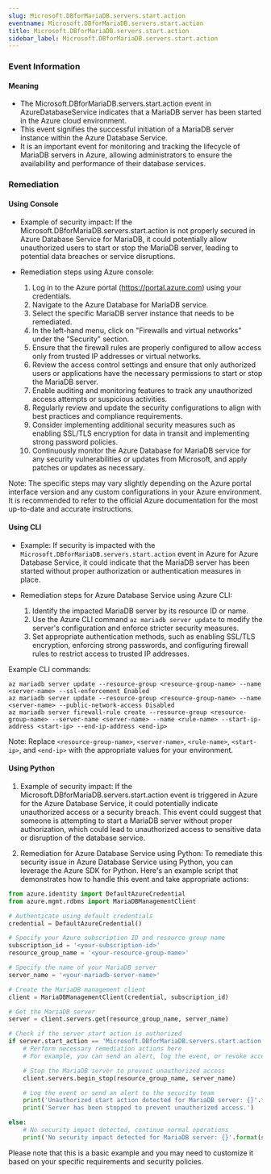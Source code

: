 ```yaml
--- 
slug: Microsoft.DBforMariaDB.servers.start.action
eventname: Microsoft.DBforMariaDB.servers.start.action
title: Microsoft.DBforMariaDB.servers.start.action
sidebar_label: Microsoft.DBforMariaDB.servers.start.action
---
```

                       
### Event Information

#### Meaning

- The Microsoft.DBforMariaDB.servers.start.action event in AzureDatabaseService indicates that a MariaDB server has been started in the Azure cloud environment.
- This event signifies the successful initiation of a MariaDB server instance within the Azure Database Service.
- It is an important event for monitoring and tracking the lifecycle of MariaDB servers in Azure, allowing administrators to ensure the availability and performance of their database services.

### Remediation

#### Using Console

- Example of security impact: If the Microsoft.DBforMariaDB.servers.start.action is not properly secured in Azure Database Service for MariaDB, it could potentially allow unauthorized users to start or stop the MariaDB server, leading to potential data breaches or service disruptions.

- Remediation steps using Azure console:
  1. Log in to the Azure portal (https://portal.azure.com) using your credentials.
  2. Navigate to the Azure Database for MariaDB service.
  3. Select the specific MariaDB server instance that needs to be remediated.
  4. In the left-hand menu, click on "Firewalls and virtual networks" under the "Security" section.
  5. Ensure that the firewall rules are properly configured to allow access only from trusted IP addresses or virtual networks.
  6. Review the access control settings and ensure that only authorized users or applications have the necessary permissions to start or stop the MariaDB server.
  7. Enable auditing and monitoring features to track any unauthorized access attempts or suspicious activities.
  8. Regularly review and update the security configurations to align with best practices and compliance requirements.
  9. Consider implementing additional security measures such as enabling SSL/TLS encryption for data in transit and implementing strong password policies.
  10. Continuously monitor the Azure Database for MariaDB service for any security vulnerabilities or updates from Microsoft, and apply patches or updates as necessary.

Note: The specific steps may vary slightly depending on the Azure portal interface version and any custom configurations in your Azure environment. It is recommended to refer to the official Azure documentation for the most up-to-date and accurate instructions.

#### Using CLI

- Example: If security is impacted with the `Microsoft.DBforMariaDB.servers.start.action` event in Azure for Azure Database Service, it could indicate that the MariaDB server has been started without proper authorization or authentication measures in place.

- Remediation steps for Azure Database Service using Azure CLI:
  1. Identify the impacted MariaDB server by its resource ID or name.
  2. Use the Azure CLI command `az mariadb server update` to modify the server's configuration and enforce stricter security measures.
  3. Set appropriate authentication methods, such as enabling SSL/TLS encryption, enforcing strong passwords, and configuring firewall rules to restrict access to trusted IP addresses.

Example CLI commands:
```
az mariadb server update --resource-group <resource-group-name> --name <server-name> --ssl-enforcement Enabled
az mariadb server update --resource-group <resource-group-name> --name <server-name> --public-network-access Disabled
az mariadb server firewall-rule create --resource-group <resource-group-name> --server-name <server-name> --name <rule-name> --start-ip-address <start-ip> --end-ip-address <end-ip>
```
Note: Replace `<resource-group-name>`, `<server-name>`, `<rule-name>`, `<start-ip>`, and `<end-ip>` with the appropriate values for your environment.

#### Using Python

1. Example of security impact: If the Microsoft.DBforMariaDB.servers.start.action event is triggered in Azure for the Azure Database Service, it could potentially indicate unauthorized access or a security breach. This event could suggest that someone is attempting to start a MariaDB server without proper authorization, which could lead to unauthorized access to sensitive data or disruption of the database service.

2. Remediation for Azure Database Service using Python: To remediate this security issue in Azure Database Service using Python, you can leverage the Azure SDK for Python. Here's an example script that demonstrates how to handle this event and take appropriate actions:

```python
from azure.identity import DefaultAzureCredential
from azure.mgmt.rdbms import MariaDBManagementClient

# Authenticate using default credentials
credential = DefaultAzureCredential()

# Specify your Azure subscription ID and resource group name
subscription_id = '<your-subscription-id>'
resource_group_name = '<your-resource-group-name>'

# Specify the name of your MariaDB server
server_name = '<your-mariadb-server-name>'

# Create the MariaDB management client
client = MariaDBManagementClient(credential, subscription_id)

# Get the MariaDB server
server = client.servers.get(resource_group_name, server_name)

# Check if the server start action is authorized
if server.start_action == 'Microsoft.DBforMariaDB.servers.start.action':
    # Perform necessary remediation actions here
    # For example, you can send an alert, log the event, or revoke access

    # Stop the MariaDB server to prevent unauthorized access
    client.servers.begin_stop(resource_group_name, server_name)

    # Log the event or send an alert to the security team
    print('Unauthorized start action detected for MariaDB server: {}'.format(server_name))
    print('Server has been stopped to prevent unauthorized access.')

else:
    # No security impact detected, continue normal operations
    print('No security impact detected for MariaDB server: {}'.format(server_name))
```

Please note that this is a basic example and you may need to customize it based on your specific requirements and security policies.


 